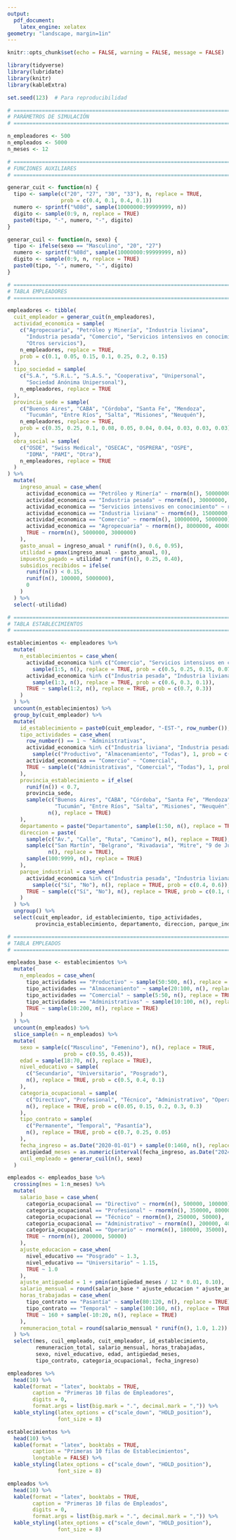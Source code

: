 ```yaml
---
output: 
  pdf_document:
    latex_engine: xelatex
geometry: "landscape, margin=1in"
---
```


```r
knitr::opts_chunk$set(echo = FALSE, warning = FALSE, message = FALSE)

library(tidyverse)
library(lubridate)
library(knitr)
library(kableExtra)

set.seed(123)  # Para reproducibilidad
```

```r
# ==============================================================================
# PARÁMETROS DE SIMULACIÓN
# ==============================================================================

n_empleadores <- 500
n_empleados <- 5000
n_meses <- 12

# ==============================================================================
# FUNCIONES AUXILIARES
# ==============================================================================

generar_cuit <- function(n) {
  tipo <- sample(c("20", "27", "30", "33"), n, replace = TRUE, 
                 prob = c(0.4, 0.1, 0.4, 0.1))
  numero <- sprintf("%08d", sample(10000000:99999999, n))
  digito <- sample(0:9, n, replace = TRUE)
  paste0(tipo, "-", numero, "-", digito)
}

generar_cuil <- function(n, sexo) {
  tipo <- ifelse(sexo == "Masculino", "20", "27")
  numero <- sprintf("%08d", sample(10000000:99999999, n))
  digito <- sample(0:9, n, replace = TRUE)
  paste0(tipo, "-", numero, "-", digito)
}

# ==============================================================================
# TABLA EMPLEADORES
# ==============================================================================

empleadores <- tibble(
  cuit_empleador = generar_cuit(n_empleadores),
  actividad_economica = sample(
    c("Agropecuaria", "Petróleo y Minería", "Industria liviana", 
      "Industria pesada", "Comercio", "Servicios intensivos en conocimiento", 
      "Otros servicios"), 
    n_empleadores, replace = TRUE,
    prob = c(0.1, 0.05, 0.15, 0.1, 0.25, 0.2, 0.15)
  ),
  tipo_sociedad = sample(
    c("S.A.", "S.R.L.", "S.A.S.", "Cooperativa", "Unipersonal", 
      "Sociedad Anónima Unipersonal"),
    n_empleadores, replace = TRUE
  ),
  provincia_sede = sample(
    c("Buenos Aires", "CABA", "Córdoba", "Santa Fe", "Mendoza", 
      "Tucumán", "Entre Ríos", "Salta", "Misiones", "Neuquén"),
    n_empleadores, replace = TRUE,
    prob = c(0.35, 0.25, 0.1, 0.08, 0.05, 0.04, 0.04, 0.03, 0.03, 0.03)
  ),
  obra_social = sample(
    c("OSDE", "Swiss Medical", "OSECAC", "OSPRERA", "OSPE", 
      "IOMA", "PAMI", "Otra"),
    n_empleadores, replace = TRUE
  )
) %>%
  mutate(
    ingreso_anual = case_when(
      actividad_economica == "Petróleo y Minería" ~ rnorm(n(), 50000000, 20000000),
      actividad_economica == "Industria pesada" ~ rnorm(n(), 30000000, 15000000),
      actividad_economica == "Servicios intensivos en conocimiento" ~ rnorm(n(), 20000000, 10000000),
      actividad_economica == "Industria liviana" ~ rnorm(n(), 15000000, 8000000),
      actividad_economica == "Comercio" ~ rnorm(n(), 10000000, 5000000),
      actividad_economica == "Agropecuaria" ~ rnorm(n(), 8000000, 4000000),
      TRUE ~ rnorm(n(), 5000000, 3000000)
    ),
    gasto_anual = ingreso_anual * runif(n(), 0.6, 0.95),
    utilidad = pmax(ingreso_anual - gasto_anual, 0),
    impuesto_pagado = utilidad * runif(n(), 0.25, 0.40),
    subsidios_recibidos = ifelse(
      runif(n()) < 0.15,
      runif(n(), 100000, 5000000),
      0
    )
  ) %>%
  select(-utilidad)

# ==============================================================================
# TABLA ESTABLECIMIENTOS
# ==============================================================================

establecimientos <- empleadores %>%
  mutate(
    n_establecimientos = case_when(
      actividad_economica %in% c("Comercio", "Servicios intensivos en conocimiento") ~ 
        sample(1:5, n(), replace = TRUE, prob = c(0.5, 0.25, 0.15, 0.07, 0.03)),
      actividad_economica %in% c("Industria pesada", "Industria liviana") ~ 
        sample(1:3, n(), replace = TRUE, prob = c(0.6, 0.3, 0.1)),
      TRUE ~ sample(1:2, n(), replace = TRUE, prob = c(0.7, 0.3))
    )
  ) %>%
  uncount(n_establecimientos) %>%
  group_by(cuit_empleador) %>%
  mutate(
    id_establecimiento = paste0(cuit_empleador, "-EST-", row_number()),
    tipo_actividades = case_when(
      row_number() == 1 ~ "Administrativas",
      actividad_economica %in% c("Industria liviana", "Industria pesada") ~ 
        sample(c("Productivo", "Almacenamiento", "Todas"), 1, prob = c(0.6, 0.2, 0.2)),
      actividad_economica == "Comercio" ~ "Comercial",
      TRUE ~ sample(c("Administrativas", "Comercial", "Todas"), 1, prob = c(0.3, 0.5, 0.2))
    ),
    provincia_establecimiento = if_else(
      runif(n()) < 0.7,
      provincia_sede,
      sample(c("Buenos Aires", "CABA", "Córdoba", "Santa Fe", "Mendoza", 
               "Tucumán", "Entre Ríos", "Salta", "Misiones", "Neuquén"), 
             n(), replace = TRUE)
    ),
    departamento = paste("Departamento", sample(1:50, n(), replace = TRUE)),
    direccion = paste(
      sample(c("Av.", "Calle", "Ruta", "Camino"), n(), replace = TRUE),
      sample(c("San Martín", "Belgrano", "Rivadavia", "Mitre", "9 de Julio"), 
             n(), replace = TRUE),
      sample(100:9999, n(), replace = TRUE)
    ),
    parque_industrial = case_when(
      actividad_economica %in% c("Industria pesada", "Industria liviana") ~ 
        sample(c("Sí", "No"), n(), replace = TRUE, prob = c(0.4, 0.6)),
      TRUE ~ sample(c("Sí", "No"), n(), replace = TRUE, prob = c(0.1, 0.9))
    )
  ) %>%
  ungroup() %>%
  select(cuit_empleador, id_establecimiento, tipo_actividades, 
         provincia_establecimiento, departamento, direccion, parque_industrial)

# ==============================================================================
# TABLA EMPLEADOS
# ==============================================================================

empleados_base <- establecimientos %>%
  mutate(
    n_empleados = case_when(
      tipo_actividades == "Productivo" ~ sample(50:500, n(), replace = TRUE),
      tipo_actividades == "Almacenamiento" ~ sample(20:100, n(), replace = TRUE),
      tipo_actividades == "Comercial" ~ sample(5:50, n(), replace = TRUE),
      tipo_actividades == "Administrativas" ~ sample(10:100, n(), replace = TRUE),
      TRUE ~ sample(10:200, n(), replace = TRUE)
    )
  ) %>%
  uncount(n_empleados) %>%
  slice_sample(n = n_empleados) %>%
  mutate(
    sexo = sample(c("Masculino", "Femenino"), n(), replace = TRUE, 
                  prob = c(0.55, 0.45)),
    edad = sample(18:70, n(), replace = TRUE),
    nivel_educativo = sample(
      c("Secundario", "Universitario", "Posgrado"), 
      n(), replace = TRUE, prob = c(0.5, 0.4, 0.1)
    ),
    categoria_ocupacional = sample(
      c("Directivo", "Profesional", "Técnico", "Administrativo", "Operario"),
      n(), replace = TRUE, prob = c(0.05, 0.15, 0.2, 0.3, 0.3)
    ),
    tipo_contrato = sample(
      c("Permanente", "Temporal", "Pasantía"), 
      n(), replace = TRUE, prob = c(0.7, 0.25, 0.05)
    ),
    fecha_ingreso = as.Date("2020-01-01") + sample(0:1460, n(), replace = TRUE),
    antigüedad_meses = as.numeric(interval(fecha_ingreso, as.Date("2024-01-01")) %/% months(1)),
    cuil_empleado = generar_cuil(n(), sexo)
  )

empleados <- empleados_base %>%
  crossing(mes = 1:n_meses) %>%
  mutate(
    salario_base = case_when(
      categoria_ocupacional == "Directivo" ~ rnorm(n(), 500000, 100000),
      categoria_ocupacional == "Profesional" ~ rnorm(n(), 350000, 80000),
      categoria_ocupacional == "Técnico" ~ rnorm(n(), 250000, 50000),
      categoria_ocupacional == "Administrativo" ~ rnorm(n(), 200000, 40000),
      categoria_ocupacional == "Operario" ~ rnorm(n(), 180000, 35000),
      TRUE ~ rnorm(n(), 200000, 50000)
    ),
    ajuste_educacion = case_when(
      nivel_educativo == "Posgrado" ~ 1.3,
      nivel_educativo == "Universitario" ~ 1.15,
      TRUE ~ 1.0
    ),
    ajuste_antiguedad = 1 + pmin(antigüedad_meses / 12 * 0.01, 0.10),
    salario_mensual = round(salario_base * ajuste_educacion * ajuste_antiguedad),
    horas_trabajadas = case_when(
      tipo_contrato == "Pasantía" ~ sample(80:120, n(), replace = TRUE),
      tipo_contrato == "Temporal" ~ sample(100:160, n(), replace = TRUE),
      TRUE ~ 160 + sample(-10:20, n(), replace = TRUE)
    ),
    remuneracion_total = round(salario_mensual * runif(n(), 1.0, 1.2))
  ) %>%
  select(mes, cuil_empleado, cuit_empleador, id_establecimiento,
         remuneracion_total, salario_mensual, horas_trabajadas,
         sexo, nivel_educativo, edad, antigüedad_meses, 
         tipo_contrato, categoria_ocupacional, fecha_ingreso)
```


```r
empleadores %>%
  head(10) %>%
  kable(format = "latex", booktabs = TRUE, 
        caption = "Primeras 10 filas de Empleadores",
        digits = 0,
        format.args = list(big.mark = ".", decimal.mark = ",")) %>%
  kable_styling(latex_options = c("scale_down", "HOLD_position"),
                font_size = 8)
```



```r
establecimientos %>%
  head(10) %>%
  kable(format = "latex", booktabs = TRUE, 
        caption = "Primeras 10 filas de Establecimientos",
        longtable = FALSE) %>%
  kable_styling(latex_options = c("scale_down", "HOLD_position"),
                font_size = 8)
```



```r
empleados %>%
  head(10) %>%
  kable(format = "latex", booktabs = TRUE, 
        caption = "Primeras 10 filas de Empleados",
        digits = 0,
        format.args = list(big.mark = ".", decimal.mark = ",")) %>%
  kable_styling(latex_options = c("scale_down", "HOLD_position"),
                font_size = 8)
```
